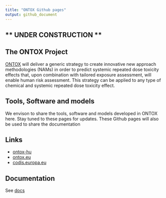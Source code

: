 ```yaml
---
title: "ONTOX Github pages"
output: github_document
---
```


## ** UNDER CONSTRUCTION **

## The ONTOX Project

[ONTOX](ONTOX will deliver a generic strategy to create innovative new approach methodologies (NAMs) in order to predict systemic repeated dose toxicity effects that, upon combination with tailored exposure assessment, will enable human risk assessment.
This strategy can be applied to any type of chemical and systemic repeated dose toxicity effect. ) will deliver a generic strategy to create innovative new approach methodologies (NAMs) in order to predict systemic repeated dose toxicity effects that, upon combination with tailored exposure assessment, will enable human risk assessment.
This strategy can be applied to any type of chemical and systemic repeated dose toxicity effect. 

## Tools, Software and models
We envison to share the tools, software and models developed in ONTOX here. Stay tuned to these pages for updates. These Github pages will also be used to share the documentation

## Links

 - [ontox-hu](https://github.com/ontox-hu)
 - [ontox.eu](https://ontox-project.eu/)
 - [codis.europa.eu](https://cordis.europa.eu/project/id/963845)

## Documentation
See [docs](/docs/docs.html)
